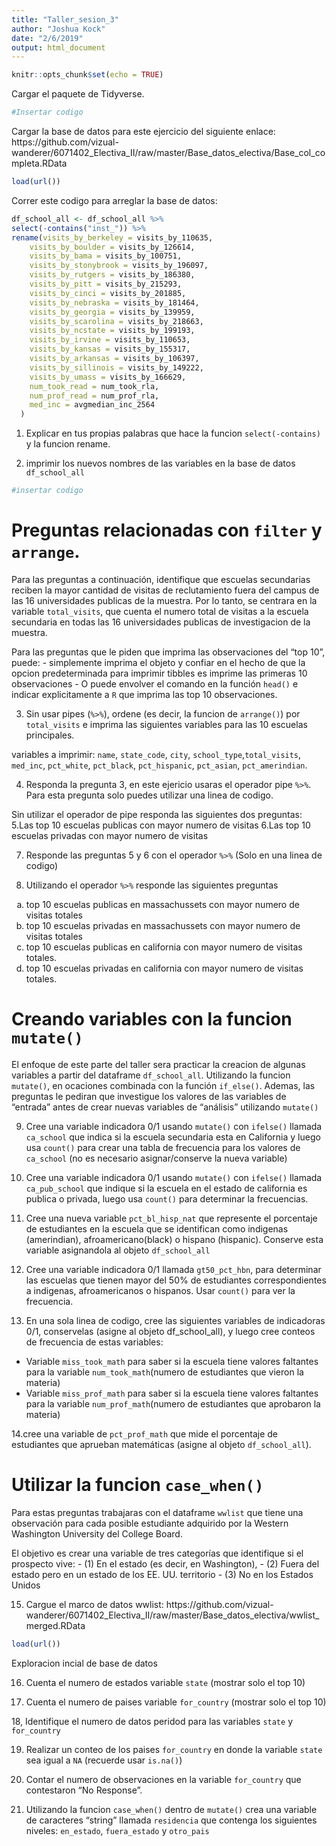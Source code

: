 ```yaml
---
title: "Taller_sesion_3"
author: "Joshua Kock"
date: "2/6/2019"
output: html_document
---
```


```r
knitr::opts_chunk$set(echo = TRUE)
```

Cargar el paquete de Tidyverse.
```r
#Insertar codigo
```

Cargar la base de datos para este ejercicio del siguiente enlace:
https://github.com/vizual-wanderer/6071402_Electiva_II/raw/master/Base_datos_electiva/Base_col_completa.RData
```r
load(url())
```

Correr este codigo para arreglar la base de datos:
```r
df_school_all <- df_school_all %>%
select(-contains("inst_")) %>%
rename(visits_by_berkeley = visits_by_110635,
    visits_by_boulder = visits_by_126614,
    visits_by_bama = visits_by_100751,
    visits_by_stonybrook = visits_by_196097,
    visits_by_rutgers = visits_by_186380,
    visits_by_pitt = visits_by_215293,
    visits_by_cinci = visits_by_201885,
    visits_by_nebraska = visits_by_181464,
    visits_by_georgia = visits_by_139959,
    visits_by_scarolina = visits_by_218663,
    visits_by_ncstate = visits_by_199193,
    visits_by_irvine = visits_by_110653,
    visits_by_kansas = visits_by_155317,
    visits_by_arkansas = visits_by_106397,
    visits_by_sillinois = visits_by_149222,
    visits_by_umass = visits_by_166629,
    num_took_read = num_took_rla,
    num_prof_read = num_prof_rla,
    med_inc = avgmedian_inc_2564
  )
```

1. Explicar en tus propias palabras que hace la funcion `select(-contains)` y la funcion rename.

2. imprimir los nuevos nombres de las variables en la base de datos `df_school_all`
```r
#insertar codigo
```

# Preguntas relacionadas con `filter` y `arrange`.

Para las preguntas a continuación, identifique que escuelas secundarias reciben la mayor cantidad de visitas de reclutamiento fuera del campus de las 16 universidades publicas de la muestra. Por lo tanto, se centrara en la variable `total_visits`, que cuenta el numero total de visitas a la escuela secundaria en todas las 16 universidades publicas de investigacion de la muestra.

Para las preguntas que le piden que imprima las observaciones del "top 10", puede:
- simplemente imprima el objeto y confiar en el hecho de que la opcion predeterminada para imprimir tibbles es imprime las primeras 10 observaciones
- O puede envolver el comando en la función `head()` e indicar explicitamente a `R` que imprima las top 10 observaciones.

3. Sin usar pipes (`%>%`), ordene (es decir, la funcion de `arrange()`) por `total_visits` e imprima las siguientes variables para las 10 escuelas principales.

variables a imprimir: `name`, `state_code`, `city`, `school_type`,`total_visits`, `med_inc`, `pct_white`, `pct_black`, `pct_hispanic`, `pct_asian`, `pct_amerindian`.

4. Responda la pregunta 3, en este ejericio usaras el operador pipe `%>%`. Para esta pregunta solo puedes utilizar una linea de codigo.

Sin utilizar el operador de pipe responda las siguientes dos preguntas:
5.Las top 10 escuelas publicas con mayor numero de visitas
6.Las top 10 escuelas privadas con mayor numero de visitas

7. Responde las preguntas 5 y 6 con el operador `%>%` (Solo en una linea de codigo)

8. Utilizando el operador `%>%` responde las siguientes preguntas
a) top 10 escuelas publicas en massachussets con mayor numero de visitas totales
b) top 10 escuelas privadas en massachussets con mayor numero de visitas totales
c) top 10 escuelas publicas en california con mayor numero de visitas totales.
d) top 10 escuelas privadas en california con mayor numero de visitas totales.

# Creando variables con la funcion `mutate()`

El enfoque de este parte del taller sera practicar la creacion de algunas variables a partir del dataframe `df_school_all`. Utilizando la funcion `mutate()`, en ocaciones combinada con la función `if_else()`. Ademas, las preguntas le pediran que investigue los valores de las variables de "entrada" antes de crear nuevas variables de "análisis" utilizando `mutate()`

9. Cree una variable indicadora 0/1 usando `mutate()` con `ifelse()` llamada `ca_school` que indica si la escuela secundaria esta en California y luego usa `count()` para crear una tabla de frecuencia para los valores de `ca_school`
(no es necesario asignar/conserve la nueva variable)

10. Cree una variable indicadora 0/1 usando `mutate()` con `ifelse()` llamada `ca_pub_school` que indique si la escuela en el estado de california es publica o privada, luego usa `count()` para determinar la frecuencias.

11. Cree una nueva variable `pct_bl_hisp_nat` que represente el porcentaje de estudiantes en la escuela que se identifican como indigenas (amerindian), afroamericano(black) o hispano (hispanic). Conserve esta variable asignandola al objeto `df_school_all`

12. Cree una variable indicadora 0/1 llamada `gt50_pct_hbn`, para determinar las escuelas que tienen mayor del 50% de estudiantes correspondientes a indigenas, afroamericanos o hispanos. Usar `count()` para ver la frecuencia.

13. En una sola linea de codigo, cree las siguientes variables de indicadoras 0/1, conservelas (asigne al objeto df_school_all), y luego cree conteos de frecuencia de estas variables:

- Variable `miss_took_math` para saber si la escuela tiene valores faltantes para la variable `num_took_math`(numero de estudiantes que vieron la materia)
- Variable `miss_prof_math` para saber si la escuela tiene valores faltantes para la variable `num_prof_math`(numero de estudiantes que aprobaron la materia)

14.cree una variable de `pct_prof_math` que mide el porcentaje de estudiantes que aprueban matemáticas (asigne al objeto `df_school_all`).

# Utilizar la funcion `case_when()`

Para estas preguntas trabajaras con el dataframe `wwlist` que tiene una observación para cada posible estudiante adquirido por la Western Washington University del College Board.

El objetivo es crear una variable de tres categorías que identifique si el prospecto vive: 
- (1) En el estado (es decir, en Washington), 
- (2) Fuera del estado pero en un estado de los EE. UU. territorio 
- (3) No en los Estados Unidos

15. Cargue el marco de datos wwlist: 
https://github.com/vizual-wanderer/6071402_Electiva_II/raw/master/Base_datos_electiva/wwlist_merged.RData
```r
load(url())
```

Exploracion incial de base de datos

16. Cuenta el numero de estados variable `state` (mostrar solo el top 10)

17. Cuenta el numero de paises variable `for_country` (mostrar solo el top 10)

18, Identifique el numero de datos peridod para las variables `state` y `for_country`

19. Realizar un conteo de los paises `for_country` en donde la variable `state` sea igual a `NA` (recuerde usar `is.na()`)

20. Contar el numero de observaciones en la variable `for_country` que contestaron "No Response".

21. Utilizando la funcion `case_when()` dentro de `mutate()` crea una variable de caracteres "string" llamada `residencia` que contenga los siguientes niveles:
`en_estado`, `fuera_estado` y `otro_pais`


